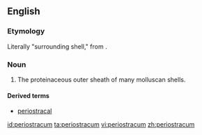 ==English==

===Etymology===

Literally "surrounding shell," from {{prefix|peri|ostracum}}.

===Noun===
{{en-noun|periostraca}}
{{wikipedia}}

# {{context|malacology}} The proteinaceous outer sheath of many molluscan shells.

====Derived terms====
*[[periostracal]]

[[id:periostracum]]
[[ta:periostracum]]
[[vi:periostracum]]
[[zh:periostracum]]
